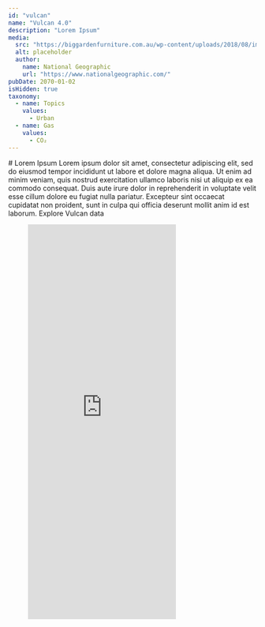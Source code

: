 ```yaml
---
id: "vulcan"
name: "Vulcan 4.0"
description: "Lorem Ipsum"
media:
  src: "https://biggardenfurniture.com.au/wp-content/uploads/2018/08/img-placeholder.png"
  alt: placeholder
  author:
    name: National Geographic
    url: "https://www.nationalgeographic.com/"
pubDate: 2070-01-02
isHidden: true
taxonomy:
  - name: Topics
    values:
      - Urban
  - name: Gas
    values:
      - CO₂
---
```


<Block>
    <Prose>
        # Lorem Ipsum
        Lorem ipsum dolor sit amet, consectetur adipiscing elit, sed do eiusmod tempor incididunt ut labore et dolore magna aliqua. Ut enim ad minim veniam, quis nostrud exercitation ullamco laboris nisi ut aliquip ex ea commodo consequat. Duis aute irure dolor in reprehenderit in voluptate velit esse cillum dolore eu fugiat nulla pariatur. Excepteur sint occaecat cupidatat non proident, sunt in culpa qui officia deserunt mollit anim id est laborum.
    </Prose>
</Block>

<Block>
  <Prose>
    <Link to='/exploration?datasets=%5B%7B"id"%3A"vulcan-ff-co2"%2C"settings"%3A%7B"isVisible"%3Atrue%2C"opacity"%3A100%2C"analysisMetrics"%3A%5B%7B"id"%3A"mean"%2C"label"%3A"Average"%2C"chartLabel"%3A"Average"%2C"themeColor"%3A"infographicB"%7D%5D%7D%7D%5D&taxonomy=%7B%7D&search=&date=2021-01-01T06%3A00%3A00.000Z'> Explore Vulcan data </Link>
  </Prose>
</Block>

<Block type="wide">
  <Figure>
    <Embed
      height="800"
      src="http://ghgc-custom-interfaces-develop-urban-dashboard.s3-website-us-west-2.amazonaws.com"
    />
  </Figure>
</Block>

